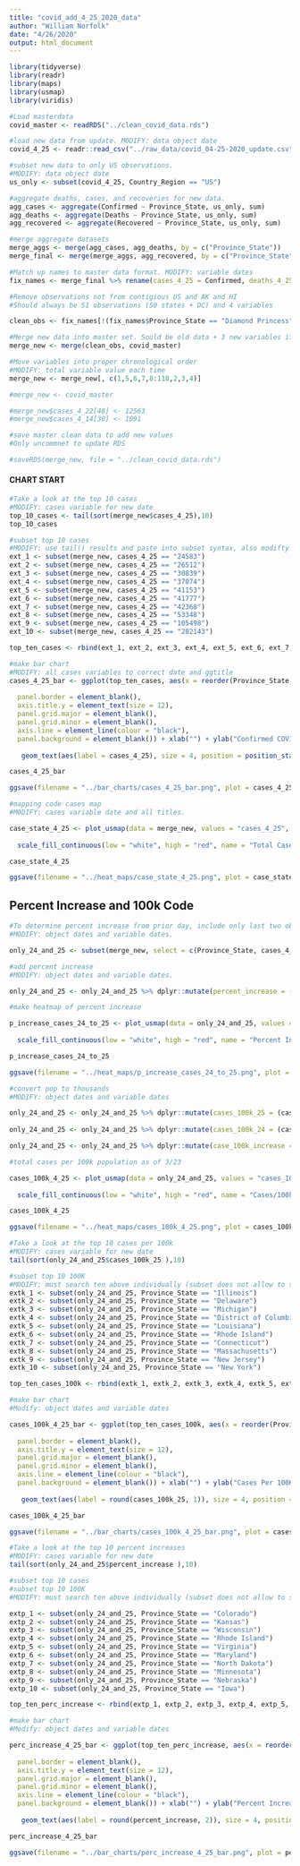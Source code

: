 ```yaml
---
title: "covid_add_4_25_2020_data"
author: "William Norfolk"
date: "4/26/2020"
output: html_document
---
```


```r
library(tidyverse)
library(readr)
library(maps)
library(usmap)
library(viridis)
```

```r
#Load masterdata
covid_master <- readRDS("../clean_covid_data.rds")
```


```r
#load new data from update. MODIFY: data object date
covid_4_25 <- readr::read_csv("../raw_data/covid_04-25-2020_update.csv")
```

```r
#subset new data to only US observations. 
#MODIFY: data object date
us_only <- subset(covid_4_25, Country_Region == "US")
```

```r
#aggregate deaths, cases, and recoveries for new data. 
agg_cases <- aggregate(Confirmed ~ Province_State, us_only, sum)
agg_deaths <- aggregate(Deaths ~ Province_State, us_only, sum)
agg_recovered <- aggregate(Recovered ~ Province_State, us_only, sum)
```

```r
#merge aggregate datasets
merge_aggs <- merge(agg_cases, agg_deaths, by = c("Province_State"))
merge_final <- merge(merge_aggs, agg_recovered, by = c("Province_State"))
```

```r
#Match up names to master data format. MODIFY: variable dates
fix_names <- merge_final %>% rename(cases_4_25 = Confirmed, deaths_4_25 = Deaths, recov_4_25 = Recovered)
```

```r
#Remove observations not from contigious US and AK and HI
#Should always be 51 observations (50 states + DC) and 4 variables

clean_obs <- fix_names[!(fix_names$Province_State == "Diamond Princess" | fix_names$Province_State == "Grand Princess" | fix_names$Province_State == "Guam" | fix_names$Province_State == "Puerto Rico" | fix_names$Province_State == "United States Virgin Islands" | fix_names$Province_State == "US" | fix_names$Province_State == "American Samoa" | fix_names$Province_State == "Northern Mariana Islands" | fix_names$Province_State == "Virgin Islands" | fix_names$Province_State == "Wuhan Evacuee" | fix_names$Province_State == "Recovered"),]
```

```r
#Merge new data into master set. Sould be old data + 3 new variables if successful
merge_new <- merge(clean_obs, covid_master)
```

```r
#Move variables into proper chronological order
#MODIFY: total variable value each time
merge_new <- merge_new[, c(1,5,6,7,8:118,2,3,4)]
```

```r
#merge_new <- covid_master
```

```r
#merge_new$cases_4_22[48] <- 12563
#merge_new$cases_4_14[30] <- 1091

```


```r
#save master clean data to add new values
#Only uncommnet to update RDS

#saveRDS(merge_new, file = "../clean_covid_data.rds")
```

#### CHART START

```r
#Take a look at the top 10 cases
#MODIFY: cases variable for new date
top_10_cases <- tail(sort(merge_new$cases_4_25),10)
top_10_cases
```

```r
#subset top 10 cases
#MODIFY: use tail() results and paste into subset syntax, also modifty cases date value
ext_1 <- subset(merge_new, cases_4_25 == "24583")
ext_2 <- subset(merge_new, cases_4_25 == "26512")
ext_3 <- subset(merge_new, cases_4_25 == "30839")
ext_4 <- subset(merge_new, cases_4_25 == "37074")
ext_5 <- subset(merge_new, cases_4_25 == "41153")
ext_6 <- subset(merge_new, cases_4_25 == "41777")
ext_7 <- subset(merge_new, cases_4_25 == "42368")
ext_8 <- subset(merge_new, cases_4_25 == "53348")
ext_9 <- subset(merge_new, cases_4_25 == "105498")
ext_10 <- subset(merge_new, cases_4_25 == "282143")

top_ten_cases <- rbind(ext_1, ext_2, ext_3, ext_4, ext_5, ext_6, ext_7, ext_8, ext_9, ext_10)
```

```r
#make bar chart
#MODIFY: all cases variables to correct date and ggtitle
cases_4_25_bar <- ggplot(top_ten_cases, aes(x = reorder(Province_State, -cases_4_25), cases_4_25)) + geom_bar(aes(fill = reorder(Province_State, -cases_4_25)),stat = "identity") + theme(axis.text.x = element_text(angle = 45, hjust = 1),
                                                                                                   legend.position = "none",                                                                        axis.text=element_text(size=12),
  panel.border = element_blank(), 
  axis.title.y = element_text(size = 12),
  panel.grid.major = element_blank(),
  panel.grid.minor = element_blank(),
  axis.line = element_line(colour = "black"),
  panel.background = element_blank()) + xlab("") + ylab("Confirmed COVID-19 Cases") + ggtitle("Top Ten Confirmed COVID-19 Cases by State 4/25/2020") +
  
   geom_text(aes(label = cases_4_25), size = 4, position = position_stack(vjust = 0.8))

cases_4_25_bar 
```

```r
ggsave(filename = "../bar_charts/cases_4_25_bar.png", plot = cases_4_25_bar)
```

```r
#mapping code cases map
#MODIFY: cases variable date and all titles.

case_state_4_25 <- plot_usmap(data = merge_new, values = "cases_4_25", color = "black") + 
  
  scale_fill_continuous(low = "white", high = "red", name = "Total Cases", label = scales::comma) + theme(legend.position = "right", plot.title = element_text(color = "black", size = 15, face = "bold"), plot.subtitle = element_text(color = "black", size = 10, face = "italic")) + labs(title = "COVID-19 Confirmed Cases by State", subtitle = "Data as of: 4/25/2020")

case_state_4_25
```

```r
ggsave(filename = "../heat_maps/case_state_4_25.png", plot = case_state_4_25)
```

## Percent Increase and 100k Code

```r
#To determine percent increase from prior day, include only last two observations
#MODIFY: object dates and variable dates.

only_24_and_25 <- subset(merge_new, select = c(Province_State, cases_4_25, cases_4_24, fips, total_pop))
```




```r
#add percent increase
#MODIFY: object dates and variable dates.

only_24_and_25 <- only_24_and_25 %>% dplyr::mutate(percent_increase = (cases_4_25 - cases_4_24) / cases_4_24 * 100)
```

```r
#make heatmap of percent increase

p_increase_cases_24_to_25 <- plot_usmap(data = only_24_and_25, values = "percent_increase", color = "black") + 
  
  scale_fill_continuous(low = "white", high = "red", name = "Percent Increase", label = scales::comma) + theme(legend.position = "right", plot.title = element_text(color = "black", size = 15, face = "bold"), plot.subtitle = element_text(color = "black", size = 10, face = "italic")) + labs(title = "Percent Increase of Confirmed COVID-19 Cases by State", subtitle = "From: 4/24/2020-4/25/2020")

p_increase_cases_24_to_25
```

```r
ggsave(filename = "../heat_maps/p_increase_cases_24_to_25.png", plot = p_increase_cases_24_to_25)
```

```r
#convert pop to thousands
#MODIFY: object dates and variable dates

only_24_and_25 <- only_24_and_25 %>% dplyr::mutate(cases_100k_25 = (cases_4_25 / total_pop) *100000)
  
only_24_and_25 <- only_24_and_25 %>% dplyr::mutate(cases_100k_24 = (cases_4_24 / total_pop) * 100000)

only_24_and_25 <- only_24_and_25 %>% dplyr::mutate(case_100k_increase = (cases_100k_25 - cases_100k_24) / cases_100k_24 *100)

```

```r
#total cases per 100k population as of 3/23

cases_100k_4_25 <- plot_usmap(data = only_24_and_25, values = "cases_100k_25", color = "black") + 
  
  scale_fill_continuous(low = "white", high = "red", name = "Cases/100k Population", label = scales::comma) + theme(legend.position = "right", plot.title = element_text(color = "black", size = 15, face = "bold"), plot.subtitle = element_text(color = "black", size = 10, face = "italic")) + labs(title = "COVID-19 Confirmed Cases Per 100K Individuals by State", subtitle = "Data as of: 4/25/2020")

cases_100k_4_25
```

```r
ggsave(filename = "../heat_maps/cases_100k_4_25.png", plot = cases_100k_4_25)
```

```r
#Take a look at the top 10 cases per 100k
#MODIFY: cases variable for new date
tail(sort(only_24_and_25$cases_100k_25 ),10)
```


```r
#subset top 10 100K
#MODIFY: must search ten above individually (subset does not allow to select by these values for some reason...) and past the states in the code below.Also modify variable and object date names.
extk_1 <- subset(only_24_and_25, Province_State == "Illinois")
extk_2 <- subset(only_24_and_25, Province_State == "Delaware")
extk_3 <- subset(only_24_and_25, Province_State == "Michigan")
extk_4 <- subset(only_24_and_25, Province_State == "District of Columbia")
extk_5 <- subset(only_24_and_25, Province_State == "Louisiana")
extk_6 <- subset(only_24_and_25, Province_State == "Rhode Island")
extk_7 <- subset(only_24_and_25, Province_State == "Connecticut")
extk_8 <- subset(only_24_and_25, Province_State == "Massachusetts")
extk_9 <- subset(only_24_and_25, Province_State == "New Jersey")
extk_10 <- subset(only_24_and_25, Province_State == "New York")

top_ten_cases_100k <- rbind(extk_1, extk_2, extk_3, extk_4, extk_5, extk_6, extk_7, extk_8, extk_9, extk_10)
```

```r
#make bar chart
#Modify: object dates and variable dates

cases_100k_4_25_bar <- ggplot(top_ten_cases_100k, aes(x = reorder(Province_State, -cases_100k_25), cases_100k_25)) + geom_bar(aes(fill = reorder(Province_State, -cases_100k_25)), stat = "identity") + theme(axis.text.x = element_text(angle = 45, hjust = 1),
                                                                                                   legend.position = "none",                                                                        axis.text=element_text(size=12),
  panel.border = element_blank(),   
  axis.title.y = element_text(size = 12),
  panel.grid.major = element_blank(),
  panel.grid.minor = element_blank(),
  axis.line = element_line(colour = "black"),
  panel.background = element_blank()) + xlab("") + ylab("Cases Per 100K Individuals") + ggtitle("Top Ten COVID-19 Confirmed Cases Per 100K Individuals by State 4/25/2020") +
  
   geom_text(aes(label = round(cases_100k_25, 1)), size = 4, position = position_stack(vjust = 0.8))

cases_100k_4_25_bar
```

```r
ggsave(filename = "../bar_charts/cases_100k_4_25_bar.png", plot = cases_100k_4_25_bar)
```

```r
#Take a look at the top 10 percent increases
#MODIFY: cases variable for new date
tail(sort(only_24_and_25$percent_increase ),10)
```

```r
#subset top 10 cases
#subset top 10 100K
#MODIFY: must search ten above individually (subset does not allow to select by these values for some reason...) and past the states in the code below.Also modify variable and object date names.

extp_1 <- subset(only_24_and_25, Province_State == "Colorado")
extp_2 <- subset(only_24_and_25, Province_State == "Kansas")
extp_3 <- subset(only_24_and_25, Province_State == "Wisconsin")
extp_4 <- subset(only_24_and_25, Province_State == "Rhode Island")
extp_5 <- subset(only_24_and_25, Province_State == "Virginia")
extp_6 <- subset(only_24_and_25, Province_State == "Maryland")
extp_7 <- subset(only_24_and_25, Province_State == "North Dakota")
extp_8 <- subset(only_24_and_25, Province_State == "Minnesota")
extp_9 <- subset(only_24_and_25, Province_State == "Nebraska")
extp_10 <- subset(only_24_and_25, Province_State == "Iowa")

top_ten_perc_increase <- rbind(extp_1, extp_2, extp_3, extp_4, extp_5, extp_6, extp_7, extp_8, extp_9, extp_10)
```

```r
#make bar chart
#Modify: object dates and variable dates

perc_increase_4_25_bar <- ggplot(top_ten_perc_increase, aes(x = reorder(Province_State, -percent_increase), percent_increase)) + geom_bar(aes(fill = reorder(Province_State, -percent_increase)), stat = "identity") + theme(axis.text.x = element_text(angle = 45, hjust = 1),
                                                                                                   legend.position = "none",                                                                        axis.text=element_text(size=12),
  panel.border = element_blank(),   
  axis.title.y = element_text(size = 12),
  panel.grid.major = element_blank(),
  panel.grid.minor = element_blank(),
  axis.line = element_line(colour = "black"),
  panel.background = element_blank()) + xlab("") + ylab("Percent Increase") + ggtitle("COVID-19: Top Ten Percent Increase by State from 4/24/20-4/25/20") +
  
   geom_text(aes(label = round(percent_increase, 2)), size = 4, position = position_stack(vjust = 0.8))

perc_increase_4_25_bar
```

```r
ggsave(filename = "../bar_charts/perc_increase_4_25_bar.png", plot = perc_increase_4_25_bar)
```